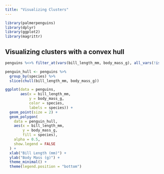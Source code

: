 ---
title: "Visualizing Clusters"
---

```{r}
library(palmerpenguins)
library(dplyr)
library(ggplot2)
library(magrittr)
```

## Visualizing clusters with a convex hull

```{r}
penguins %<>% filter_at(vars(bill_length_mm, body_mass_g), all_vars(!is.na(.)))

penguin_hull <- penguins %>%
  group_by(species) %>%
  slice(chull(bill_length_mm, body_mass_g))

ggplot(data = penguins,
       aes(x = bill_length_mm,
           y = body_mass_g,
           color = species,
           labels = species)) +
  geom_point(size = 2) +
  geom_polygon(
    data = penguin_hull,
    aes(x = bill_length_mm,
        y = body_mass_g,
        fill = species),
    alpha = 0.5,
    show.legend = FALSE
  ) +
  xlab("Bill Length (mm)") +
  ylab("Body Mass (g)") +
  theme_minimal() +
  theme(legend.position = "bottom")

```
